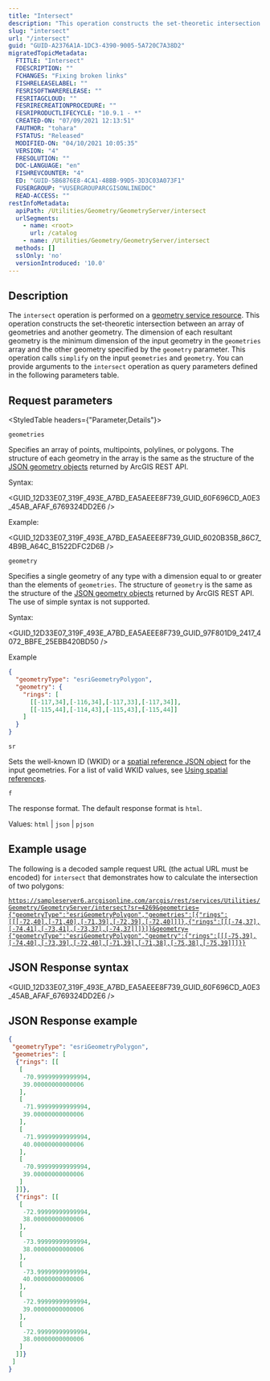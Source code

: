 ```yaml
---
title: "Intersect"
description: "This operation constructs the set-theoretic intersection between an array of geometries and another geometry."
slug: "intersect"
url: "/intersect"
guid: "GUID-A2376A1A-1DC3-4390-9005-5A720C7A38D2"
migratedTopicMetadata:
  FTITLE: "Intersect"
  FDESCRIPTION: ""
  FCHANGES: "Fixing broken links"
  FISHRELEASELABEL: ""
  FESRISOFTWARERELEASE: ""
  FESRITAGCLOUD: ""
  FESRIRECREATIONPROCEDURE: ""
  FESRIPRODUCTLIFECYCLE: "10.9.1 - *"
  CREATED-ON: "07/09/2021 12:13:51"
  FAUTHOR: "tohara"
  FSTATUS: "Released"
  MODIFIED-ON: "04/10/2021 10:05:35"
  VERSION: "4"
  FRESOLUTION: ""
  DOC-LANGUAGE: "en"
  FISHREVCOUNTER: "4"
  ED: "GUID-5B6876E8-4CA1-48BB-99D5-3D3C03A073F1"
  FUSERGROUP: "VUSERGROUPARCGISONLINEDOC"
  READ-ACCESS: ""
restInfoMetadata:
  apiPath: /Utilities/Geometry/GeometryServer/intersect
  urlSegments:
    - name: <root>
      url: /catalog
    - name: /Utilities/Geometry/GeometryServer/intersect
  methods: []
  sslOnly: 'no'
  versionIntroduced: '10.0'
---
```



## Description

The `intersect` operation is performed on a [geometry service resource](/geometry-service). This operation constructs the set-theoretic intersection between an array of geometries and another geometry. The dimension of each resultant geometry is the minimum dimension of the input geometry in the `geometries` array and the other geometry specified by the `geometry` parameter. This operation calls `simplify` on the input `geometries` and `geometry`. You can provide arguments to the `intersect` operation as query parameters defined in the following parameters table.

## Request parameters

<StyledTable headers={"Parameter,Details"}>

<StyledTableRow>

<StyledTableCell cellStyle="markdown">

`geometries` 

</StyledTableCell>

<StyledTableCell cellStyle="markdown">

Specifies an array of points, multipoints, polylines, or polygons. The structure of each geometry in the array is the same as the structure of the [JSON geometry objects](/geometry-objects) returned by ArcGIS REST API.

Syntax: 

<GUID_12D33E07_319F_493E_A7BD_EA5AEEE8F739_GUID_60F696CD_A0E3_45AB_AFAF_6769324DD2E6 />

Example: 

<GUID_12D33E07_319F_493E_A7BD_EA5AEEE8F739_GUID_6020B35B_86C7_4B9B_A64C_B1522DFC2D6B />

</StyledTableCell>
</StyledTableRow>

<StyledTableRow>
<StyledTableCell cellStyle="markdown">

`geometry` 

</StyledTableCell>

<StyledTableCell cellStyle="markdown">

Specifies a single geometry of any type with a dimension equal to or greater than the elements of `geometries`. The structure of `geometry` is the same as the structure of the [JSON geometry objects](/geometry-objects) returned by ArcGIS REST API. The use of simple syntax is not supported.

Syntax:

<GUID_12D33E07_319F_493E_A7BD_EA5AEEE8F739_GUID_97F801D9_2417_4072_BBFE_25EBB420BD50 />

Example

```json
{
  "geometryType": "esriGeometryPolygon",
  "geometry": {
    "rings": [
      [[-117,34],[-116,34],[-117,33],[-117,34]],
      [[-115,44],[-114,43],[-115,43],[-115,44]]
    ]
  }
}
```

</StyledTableCell>
</StyledTableRow>

<StyledTableRow>
<StyledTableCell cellStyle="markdown">

`sr` 

</StyledTableCell>

<StyledTableCell cellStyle="markdown">

Sets the well-known ID (WKID) or a [spatial reference JSON object](/geometry-objects#spatial-reference) for the input geometries. For a list of valid WKID values, see [Using spatial references](/using-spatial-references).

</StyledTableCell>
</StyledTableRow>

<StyledTableRow>
<StyledTableCell cellStyle="markdown">

`f` 

</StyledTableCell>

<StyledTableCell cellStyle="markdown">

The response format. The default response format is `html`.

Values: `html`  \| `json`  \| `pjson` 

</StyledTableCell>
</StyledTableRow>

</StyledTable>

## Example usage

The following is a decoded sample request URL (the actual URL must be encoded) for `intersect` that demonstrates how to calculate the intersection of two polygons:

[`https://sampleserver6.arcgisonline.com/arcgis/rest/services/Utilities/Geometry/GeometryServer/intersect?sr=4269&geometries={"geometryType":"esriGeometryPolygon","geometries":[{"rings":[[[-72,40],[-71,40],[-71,39],[-72,39],[-72,40]]]},{"rings":[[[-74,37],[-74,41],[-73,41],[-73,37],[-74,37]]]}]}&geometry={"geometryType":"esriGeometryPolygon","geometry":{"rings":[[[-75,39],[-74,40],[-73,39],[-72,40],[-71,39],[-71,38],[-75,38],[-75,39]]]}}`](https://sampleserver6.arcgisonline.com/arcgis/rest/services/Utilities/Geometry/GeometryServer/intersect?sr=4269&geometries=%7B%22geometryType%22%3A%22esriGeometryPolygon%22%2C%22geometries%22%3A%5B%7B%22rings%22%3A%5B%5B%5B-72%2C40%5D%2C%5B-71%2C40%5D%2C%5B-71%2C39%5D%2C%5B-72%2C39%5D%2C%5B-72%2C40%5D%5D%5D%7D%2C%7B%22rings%22%3A%5B%5B%5B-74%2C37%5D%2C%5B-74%2C41%5D%2C%5B-73%2C41%5D%2C%5B-73%2C37%5D%2C%5B-74%2C37%5D%5D%5D%7D%5D%7D&geometry=%7B%22geometryType%22%3A%22esriGeometryPolygon%22%2C%22geometry%22%3A%7B%22rings%22%3A%5B%5B%5B-75%2C39%5D%2C%5B-74%2C40%5D%2C%5B-73%2C39%5D%2C%5B-72%2C40%5D%2C%5B-71%2C39%5D%2C%5B-71%2C38%5D%2C%5B-75%2C38%5D%2C%5B-75%2C39%5D%5D%5D%7D%7D&f=html)

## JSON Response syntax

<GUID_12D33E07_319F_493E_A7BD_EA5AEEE8F739_GUID_60F696CD_A0E3_45AB_AFAF_6769324DD2E6 />

## JSON Response example

```json
{
 "geometryType": "esriGeometryPolygon",
 "geometries": [
  {"rings": [[
   [
    -70.99999999999994,
    39.00000000000006
   ],
   [
    -71.99999999999994,
    39.00000000000006
   ],
   [
    -71.99999999999994,
    40.00000000000006
   ],
   [
    -70.99999999999994,
    39.00000000000006
   ]
  ]]},
  {"rings": [[
   [
    -72.99999999999994,
    38.00000000000006
   ],
   [
    -73.99999999999994,
    38.00000000000006
   ],
   [
    -73.99999999999994,
    40.00000000000006
   ],
   [
    -72.99999999999994,
    39.00000000000006
   ],
   [
    -72.99999999999994,
    38.00000000000006
   ]
  ]]}
 ]
}
```
